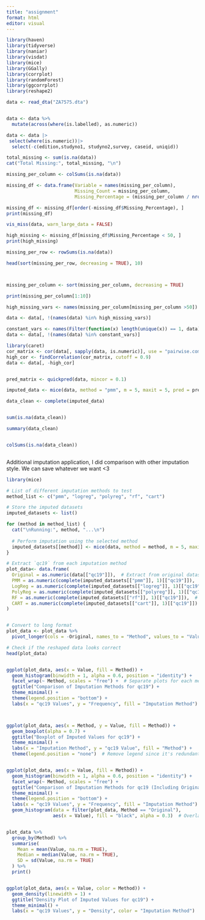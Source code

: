 ```yaml
---
title: "assignment"
format: html
editor: visual
---
```


```r
library(haven)
library(tidyverse)
library(naniar)
library(visdat)
library(mice)
library(GGally)
library(corrplot)
library(randomForest)
library(ggcorrplot)
library(reshape2)
```

```r
data <- read_dta("ZA7575.dta")


data <- data %>%
  mutate(across(where(is.labelled), as.numeric))
```

```r

data <- data |> 
 select(where(is.numeric))|>
  select(-c(edition,studyno1, studyno2,survey, caseid, uniqid))

```

```r

total_missing <- sum(is.na(data))
cat("Total Missing:", total_missing, "\n")

missing_per_column <- colSums(is.na(data))

missing_df <- data.frame(Variable = names(missing_per_column), 
                         Missing_Count = missing_per_column, 
                         Missing_Percentage = (missing_per_column / nrow(data)) * 100)

missing_df <- missing_df[order(-missing_df$Missing_Percentage), ]
print(missing_df)

vis_miss(data, warn_large_data = FALSE)

high_missing <- missing_df[missing_df$Missing_Percentage < 50, ]
print(high_missing)
```

```r

missing_per_row <- rowSums(is.na(data))

head(sort(missing_per_row, decreasing = TRUE), 10)




```

```r

missing_per_column <- sort(missing_per_column, decreasing = TRUE)

print(missing_per_column[1:10])

```

```r
high_missing_vars <- names(missing_per_column[missing_per_column >50])

data <- data[, !(names(data) %in% high_missing_vars)]

constant_vars <- names(Filter(function(x) length(unique(x)) == 1, data))
data <- data[, !(names(data) %in% constant_vars)]


```

```r

library(caret)
cor_matrix <- cor(data[, sapply(data, is.numeric)], use = "pairwise.complete.obs")
high_cor <- findCorrelation(cor_matrix, cutoff = 0.9)  
data <- data[, -high_cor]


pred_matrix <- quickpred(data, mincor = 0.1)
```

```r
imputed_data <- mice(data, method = "pmm", m = 5, maxit = 5, pred = pred_matrix, seed = 123)

data_clean <- complete(imputed_data)


sum(is.na(data_clean)) 

summary(data_clean)


colSums(is.na(data_clean))



```

Additional imputation application, I did comparison with other imputation style. We can save whatever we want \<3

```r
library(mice)

# List of different imputation methods to test
method_list <- c("pmm", "logreg", "polyreg", "rf", "cart")

# Store the imputed datasets
imputed_datasets <- list()

for (method in method_list) {
  cat("\nRunning:", method, "...\n")
  
  # Perform imputation using the selected method
  imputed_datasets[[method]] <- mice(data, method = method, m = 5, maxit = 5, seed = 123)
}
```

```r
# Extract `qc19` from each imputation method
plot_data<- data.frame(
  Original = as.numeric(data[["qc19"]]),  # Extract from original dataset
  PMM = as.numeric(complete(imputed_datasets[["pmm"]], 1)[["qc19"]]),  # Predictive Mean Matching (PMM)
  LogReg = as.numeric(complete(imputed_datasets[["logreg"]], 1)[["qc19"]]),  # Logistic Regression
  PolyReg = as.numeric(complete(imputed_datasets[["polyreg"]], 1)[["qc19"]]),  # Polynomial Regression
  RF = as.numeric(complete(imputed_datasets[["rf"]], 1)[["qc19"]]),  # Random Forest
  CART = as.numeric(complete(imputed_datasets[["cart"]], 1)[["qc19"]])  # Classification and Regression Trees (CART)
)


# Convert to long format
plot_data <- plot_data %>%
  pivot_longer(cols = -Original, names_to = "Method", values_to = "Value")

# Check if the reshaped data looks correct
head(plot_data)


ggplot(plot_data, aes(x = Value, fill = Method)) +
  geom_histogram(binwidth = 1, alpha = 0.6, position = "identity") +
  facet_wrap(~ Method, scales = "free") +  # Separate plots for each method
  ggtitle("Comparison of Imputation Methods for qc19") +
  theme_minimal() +
  theme(legend.position = "bottom") +
  labs(x = "qc19 Values", y = "Frequency", fill = "Imputation Method")



ggplot(plot_data, aes(x = Method, y = Value, fill = Method)) +
  geom_boxplot(alpha = 0.7) +
  ggtitle("Boxplot of Imputed Values for qc19") +
  theme_minimal() +
  labs(x = "Imputation Method", y = "qc19 Value", fill = "Method") +
  theme(legend.position = "none")  # Remove legend since it's redundant


ggplot(plot_data, aes(x = Value, fill = Method)) +
  geom_histogram(binwidth = 1, alpha = 0.6, position = "identity") +
  facet_wrap(~ Method, scales = "free") +  
  ggtitle("Comparison of Imputation Methods for qc19 (Including Original Data)") +
  theme_minimal() +
  theme(legend.position = "bottom") +
  labs(x = "qc19 Values", y = "Frequency", fill = "Imputation Method") +
  geom_histogram(data = filter(plot_data, Method == "Original"), 
                 aes(x = Value), fill = "black", alpha = 0.3)  # Overlay original data


plot_data %>%
  group_by(Method) %>%
  summarise(
    Mean = mean(Value, na.rm = TRUE),
    Median = median(Value, na.rm = TRUE),
    SD = sd(Value, na.rm = TRUE)
  ) %>%
  print()


ggplot(plot_data, aes(x = Value, color = Method)) +
  geom_density(linewidth = 1) +
  ggtitle("Density Plot of Imputed Values for qc19") +
  theme_minimal() +
  labs(x = "qc19 Values", y = "Density", color = "Imputation Method")

```
